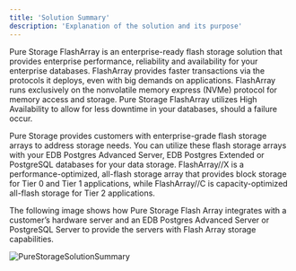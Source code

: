 ```yaml
---
title: 'Solution Summary'
description: 'Explanation of the solution and its purpose'
---
```


Pure Storage FlashArray is an enterprise-ready flash storage solution that provides enterprise performance, reliability and availability for your enterprise databases.  FlashArray provides faster transactions via the protocols it deploys, even with big demands on applications.  FlashArray runs exclusively on the nonvolatile memory express (NVMe) protocol for memory access and storage. Pure Storage FlashArray utilizes High Availability to allow for less downtime in your databases, should a failure occur.

Pure Storage provides customers with enterprise-grade flash storage arrays to address storage needs.  You can utilize these flash storage arrays with your EDB Postgres Advanced Server, EDB Postgres Extended or PostgreSQL databases for your data storage.  FlashArray//X is a performance-optimized, all-flash storage array that provides block storage for Tier 0 and Tier 1 applications, while FlashArray//C is capacity-optimized all-flash storage for Tier 2 applications.

The following image shows how Pure Storage Flash Array integrates with a customer’s hardware server and an EDB Postgres Advanced Server or PostgreSQL Server to provide the servers with Flash Array storage capabilities.

![PureStorageSolutionSummary](Images/PureStorageSolutionSummary.png)

